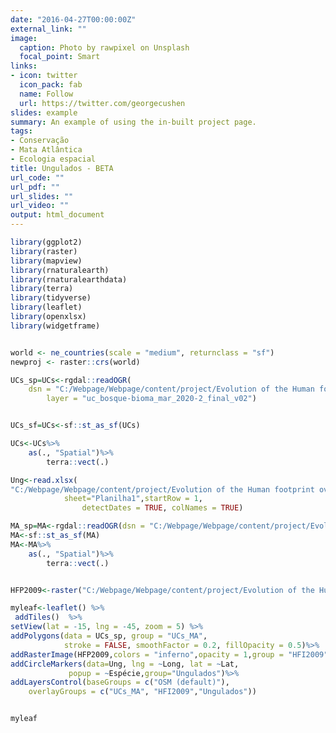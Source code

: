```yaml
---
date: "2016-04-27T00:00:00Z"
external_link: ""
image:
  caption: Photo by rawpixel on Unsplash
  focal_point: Smart
links:
- icon: twitter
  icon_pack: fab
  name: Follow
  url: https://twitter.com/georgecushen
slides: example
summary: An example of using the in-built project page.
tags:
- Conservação
- Mata Atlântica
- Ecologia espacial
title: Ungulados - BETA
url_code: ""
url_pdf: ""
url_slides: ""
url_video: ""
output: html_document
---
```

```r
library(ggplot2)
library(raster)
library(mapview)
library(rnaturalearth)
library(rnaturalearthdata)
library(terra)
library(tidyverse)
library(leaflet)
library(openxlsx)
library(widgetframe)


world <- ne_countries(scale = "medium", returnclass = "sf")
newproj <- raster::crs(world)

UCs_sp=UCs<-rgdal::readOGR(
	dsn = "C:/Webpage/Webpage/content/project/Evolution of the Human footprint over the Atlantic Rainforest/UCs Brasil _Carol Loss", 
		layer = "uc_bosque-bioma_mar_2020-2_final_v02")


UCs_sf=UCs<-sf::st_as_sf(UCs)

UCs<-UCs%>%
	as(., "Spatial")%>%
		terra::vect(.)

Ung<-read.xlsx(
"C:/Webpage/Webpage/content/project/Evolution of the Human footprint over the Atlantic Rainforest/Anta_queixada_cateto_UCs_CCMA.xlsx",
			sheet="Planilha1",startRow = 1,  
				detectDates = TRUE, colNames = TRUE)

MA_sp=MA<-rgdal::readOGR(dsn = "C:/Webpage/Webpage/content/project/Evolution of the Human footprint over the Atlantic Rainforest/UCs Brasil _Carol Loss", layer = "mata_atlantica_bosque_bioma2019_dissolved")
MA<-sf::st_as_sf(MA)
MA<-MA%>%
	as(., "Spatial")%>%
		terra::vect(.)


HFP2009<-raster("C:/Webpage/Webpage/content/project/Evolution of the Human footprint over the Atlantic Rainforest/HFP2009_MA_low.tif")
```



```r
myleaf<-leaflet() %>%  
 addTiles()  %>%
setView(lat = -15, lng = -45, zoom = 5) %>%
addPolygons(data = UCs_sp, group = "UCs_MA",
            stroke = FALSE, smoothFactor = 0.2, fillOpacity = 0.5)%>%
addRasterImage(HFP2009,colors = "inferno",opacity = 1,group = "HFI2009")%>%
addCircleMarkers(data=Ung, lng = ~Long, lat = ~Lat, 
             popup = ~Espécie,group="Ungulados")%>%
addLayersControl(baseGroups = c("OSM (default)"),
	overlayGroups = c("UCs_MA", "HFI2009","Ungulados"))


myleaf
```










